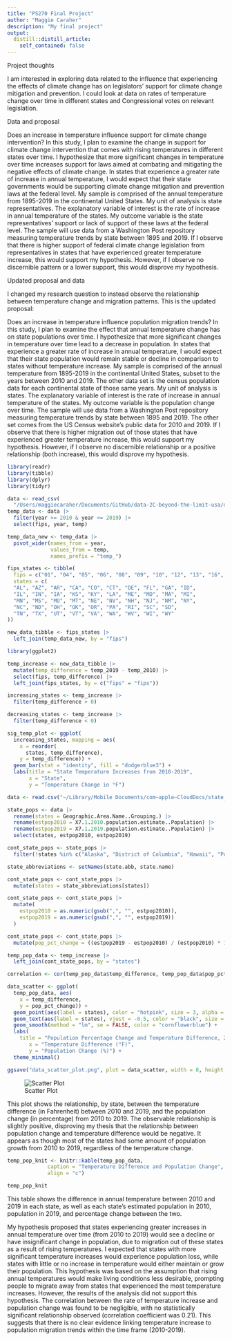 ```yaml
---
title: "PS270 Final Project"
author: "Maggie Caraher"
description: "My final project"
output:
  distill::distill_article:
    self_contained: false
---
```


Project thoughts

I am interested in exploring data related to the influence that experiencing the effects of climate change has on legislators' support for climate change mitigation and prevention.
I could look at data on rates of temperature change over time in different states and Congressional votes on relevant legislation.

Data and proposal

Does an increase in temperature influence support for climate change intervention? In this study, I plan to examine the change in support for climate change intervention that comes with rising temperatures in different states over time. I hypothesize that more significant changes in temperature over time increases support for laws aimed at combating and mitigating the negative effects of climate change. In states that experience a greater rate of increase in annual temperature, I would expect that their state governments would be supporting climate change mitigation and prevention laws at the federal level. My sample is comprised of the annual temperature from 1895-2019 in the continental United States. My unit of analysis is state representatives. The explanatory variable of interest is the rate of increase in annual temperature of the states. My outcome variable is the state representatives’ support or lack of support of these laws at the federal level. The sample will use data from a Washington Post repository measuring temperature trends by state between 1895 and 2019. If I observe that there is higher support of federal climate change legislation from representatives in states that have experienced greater temperature increase, this would support my hypothesis. However, if I observe no discernible pattern or a lower support, this would disprove my hypothesis.

Updated proposal and data

I changed my research question to instead observe the relationship between temperature change and migration patterns. This is the updated proposal:

Does an increase in temperature influence population migration trends? In this study, I plan to examine the effect that annual temperature change has on state populations over time. I hypothesize that more significant changes in temperature over time lead to a decrease in population. In states that experience a greater rate of increase in annual temperature, I would expect that their state population would remain stable or decline in comparison to states without temperature increase. My sample is comprised of the annual temperature from 1895-2019 in the continental United States, subset to the years between 2010 and 2019. The other data set is the census population data for each continental state of those same years. My unit of analysis is states. The explanatory variable of interest is the rate of increase in annual temperature of the states. My outcome variable is the population change over time. The sample will use data from a Washington Post repository measuring temperature trends by state between 1895 and 2019. The other set comes from the US Census website's public data for 2010 and 2019. If I observe that there is higher migration out of those states that have experienced greater temperature increase, this would support my hypothesis. However, if I observe no discernible relationship or a positive relationship (both increase), this would disprove my hypothesis.

```r
library(readr)
library(tibble)
library(dplyr)
library(tidyr)

data <- read_csv(
  "/Users/maggiecaraher/Documents/GitHub/data-2C-beyond-the-limit-usa/data/processed/climdiv_state_year.csv")
temp_data <- data |>
  filter(year >= 2010 & year <= 2019) |>
  select(fips, year, temp)

temp_data_new <- temp_data |>
  pivot_wider(names_from = year,
              values_from = temp,
              names_prefix = "temp_")
```
```r
fips_states <- tibble(
  fips = c("01", "04", "05", "06", "08", "09", "10", "12", "13", "16", "17", "18", "19", "20", "21", "22", "23", "24", "25", "26", "27", "28", "29", "30", "31", "32", "33", "34", "35", "36", "37", "38", "39", "40", "41", "42", "44", "45", "46", "47", "48", "49", "50", "51", "53", "54", "55", "56"),
  states = c(
  "AL", "AZ", "AR", "CA", "CO", "CT", "DE", "FL", "GA", "ID", 
  "IL", "IN", "IA", "KS", "KY", "LA", "ME", "MD", "MA", "MI", 
  "MN", "MS", "MO", "MT", "NE", "NV", "NH", "NJ", "NM", "NY", 
  "NC", "ND", "OH", "OK", "OR", "PA", "RI", "SC", "SD", 
  "TN", "TX", "UT", "VT", "VA", "WA", "WV", "WI", "WY"
))

new_data_tibble <- fips_states |>
  left_join(temp_data_new, by = "fips")
```

```r
library(ggplot2)

temp_increase <- new_data_tibble |>
  mutate(temp_difference = temp_2019 - temp_2010) |>
  select(fips, temp_difference) |>
  left_join(fips_states, by = c("fips" = "fips"))

increasing_states <- temp_increase |>
  filter(temp_difference > 0)

decreasing_states <- temp_increase |>
  filter(temp_difference < 0)

sig_temp_plot <- ggplot(
  increasing_states, mapping = aes(
    x = reorder(
      states, temp_difference),
    y = temp_difference)) +
  geom_bar(stat = "identity", fill = "dodgerblue3") +
  labs(title = "State Temperature Increases from 2010-2019",
       x = "State",
       y = "Temperature Change in °F")
```

```r
data <- read.csv("~/Library/Mobile Documents/com~apple~CloudDocs/state_pops.csv")

state_pops <- data |>
  rename(states = Geographic.Area.Name..Grouping.) |>
  rename(estpop2010 = X7.1.2010.population.estimate..Population) |>
  rename(estpop2019 = X7.1.2019.population.estimate..Population) |>
  select(states, estpop2010, estpop2019)

cont_state_pops <- state_pops |>
  filter(!states %in% c("Alaska", "District of Columbia", "Hawaii", "Puerto Rico"))

state_abbreviations <- setNames(state.abb, state.name)

cont_state_pops <- cont_state_pops |>
  mutate(states = state_abbreviations[states])
```

```r
cont_state_pops <- cont_state_pops |>
  mutate(
    estpop2010 = as.numeric(gsub(",", "", estpop2010)),
    estpop2019 = as.numeric(gsub(",", "", estpop2019))
  )

cont_state_pops <- cont_state_pops |>
  mutate(pop_pct_change = ((estpop2019 - estpop2010) / (estpop2010) * 100))
```

```r
temp_pop_data <- temp_increase |>
  left_join(cont_state_pops, by = "states")
```

```r
correlation <- cor(temp_pop_data$temp_difference, temp_pop_data$pop_pct_change)

data_scatter <- ggplot(
  temp_pop_data, aes(
    x = temp_difference,
    y = pop_pct_change)) +
  geom_point(aes(label = states), color = "hotpink", size = 3, alpha = 0.6) +
  geom_text(aes(label = states), vjust = -0.5, color = "black", size = 3) +
  geom_smooth(method = "lm", se = FALSE, color = "cornflowerblue") +
  labs(
    title = "Population Percentage Change and Temperature Difference, 2010-2019",
       x = "Temperature Difference (°F)",
       y = "Population Change (%)") +
  theme_minimal()

ggsave("data_scatter_plot.png", plot = data_scatter, width = 8, height = 6, dpi = 300)
```

![Scatter Plot](data_scatter_plot.png)

This plot shows the relationship, by state, between the temperature difference (in Fahrenheit) between 2010 and 2019, and the population change (in percentage) from 2010 to 2019. The observable relationship is slightly positive, disproving my thesis that the relationship between population change and temperature difference would be negative. It appears as though most of the states had some amount of population growth from 2010 to 2019, regardless of the temperature change.

```r
temp_pop_knit <- knitr::kable(temp_pop_data,
             caption = "Temperature Difference and Population Change", 
             align = "c")
```

```r
temp_pop_knit
```

This table shows the difference in annual temperature between 2010 and 2019 in each state, as well as each state's estimated population in 2010, population in 2019, and percentage change between the two.

My hypothesis proposed that states experiencing greater increases in annual temperature over time (from 2010 to 2019) would see a decline or have insignificant change in population, due to migration out of these states as a result of rising temperatures. I expected that states with more significant temperature increases would experience population loss, while states with little or no increase in temperature would either maintain or grow their population. This hypothesis was based on the assumption that rising annual temperatures would make living conditions less desirable, prompting people to migrate away from states that experienced the most temperature increases. However, the results of the analysis did not support this hypothesis. The correlation between the rate of temperature increase and population change was found to be negligible, with no statistically significant relationship observed (correlation coefficient was 0.21). This suggests that there is no clear evidence linking temperature increase to population migration trends within the time frame (2010-2019).





